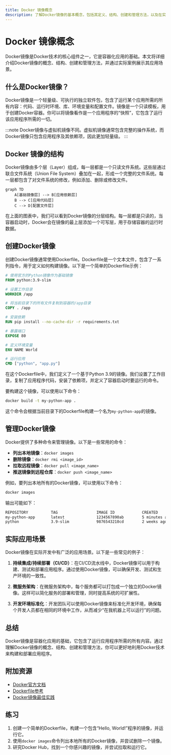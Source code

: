 ```yaml
---
title: Docker 镜像概念
description: 了解Docker镜像的基本概念，包括其定义、结构、创建和管理方法，以及在实际开发中的应用场景。
---
```


# Docker 镜像概念

Docker镜像是Docker技术的核心组件之一，它是容器化应用的基础。本文将详细介绍Docker镜像的概念、结构、创建和管理方法，并通过实际案例展示其应用场景。

## 什么是Docker镜像？

Docker镜像是一个轻量级、可执行的独立软件包，包含了运行某个应用所需的所有内容：代码、运行时环境、库、环境变量和配置文件。镜像是一个只读模板，用于创建Docker容器。你可以将镜像看作是一个应用程序的“快照”，它包含了运行该应用程序所需的一切。

:::note
Docker镜像与虚拟机镜像不同。虚拟机镜像通常包含完整的操作系统，而Docker镜像只包含应用程序及其依赖项，因此更加轻量级。
:::

## Docker 镜像的结构

Docker镜像由多个层（Layer）组成，每一层都是一个只读文件系统。这些层通过联合文件系统（Union File System）叠加在一起，形成一个完整的文件系统。每一层都包含了对文件系统的修改，例如添加、删除或修改文件。

```mermaid
graph TD
    A[基础镜像层] --> B[应用依赖层]
    B --> C[应用代码层]
    C --> D[配置文件层]
```

在上面的图表中，我们可以看到Docker镜像的分层结构。每一层都是只读的，当容器启动时，Docker会在镜像的最上层添加一个可写层，用于存储容器的运行时数据。

## 创建Docker镜像

创建Docker镜像通常使用Dockerfile。Dockerfile是一个文本文件，包含了一系列指令，用于定义如何构建镜像。以下是一个简单的Dockerfile示例：

```dockerfile
# 使用官方的Python镜像作为基础镜像
FROM python:3.9-slim

# 设置工作目录
WORKDIR /app

# 将当前目录下的所有文件复制到容器的/app目录
COPY . /app

# 安装依赖
RUN pip install --no-cache-dir -r requirements.txt

# 暴露端口
EXPOSE 80

# 定义环境变量
ENV NAME World

# 运行应用
CMD ["python", "app.py"]
```

在这个Dockerfile中，我们定义了一个基于Python 3.9的镜像。我们设置了工作目录，复制了应用程序代码，安装了依赖项，并定义了容器启动时要运行的命令。

要构建这个镜像，可以使用以下命令：

```bash
docker build -t my-python-app .
```

这个命令会根据当前目录下的Dockerfile构建一个名为`my-python-app`的镜像。

## 管理Docker镜像

Docker提供了多种命令来管理镜像。以下是一些常用的命令：

- **列出本地镜像**：`docker images`
- **删除镜像**：`docker rmi <image_id>`
- **拉取远程镜像**：`docker pull <image_name>`
- **推送镜像到远程仓库**：`docker push <image_name>`

例如，要列出本地所有的Docker镜像，可以使用以下命令：

```bash
docker images
```

输出可能如下：

```bash
REPOSITORY          TAG                 IMAGE ID            CREATED             SIZE
my-python-app       latest              1234567890ab        5 minutes ago       123MB
python              3.9-slim            9876543210cd        2 weeks ago         123MB
```

## 实际应用场景

Docker镜像在实际开发中有广泛的应用场景。以下是一些常见的例子：

1. **持续集成/持续部署（CI/CD）**：在CI/CD流水线中，Docker镜像可以用于构建、测试和部署应用程序。通过使用Docker镜像，可以确保开发、测试和生产环境的一致性。

2. **微服务架构**：在微服务架构中，每个服务都可以打包成一个独立的Docker镜像。这样可以简化服务的部署和管理，同时提高系统的可扩展性。

3. **开发环境标准化**：开发团队可以使用Docker镜像来标准化开发环境，确保每个开发人员都在相同的环境中工作，从而减少“在我机器上可以运行”的问题。

## 总结

Docker镜像是容器化应用的基础，它包含了运行应用程序所需的所有内容。通过理解Docker镜像的概念、结构、创建和管理方法，你可以更好地利用Docker技术来构建和部署应用程序。

## 附加资源

- [Docker官方文档](https://docs.docker.com/)
- [Dockerfile参考](https://docs.docker.com/engine/reference/builder/)
- [Docker镜像最佳实践](https://docs.docker.com/develop/develop-images/dockerfile_best-practices/)

## 练习

1. 创建一个简单的Dockerfile，构建一个包含“Hello, World!”程序的镜像，并运行它。
2. 使用`docker images`命令列出本地所有的Docker镜像，并尝试删除一个镜像。
3. 研究Docker Hub，找到一个你感兴趣的镜像，并尝试拉取和运行它。
